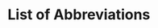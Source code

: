 \renewcommand\thepage{\romannumeral\numexpr\value{page}\relax}

# List of Abbreviations {.unnumbered}

